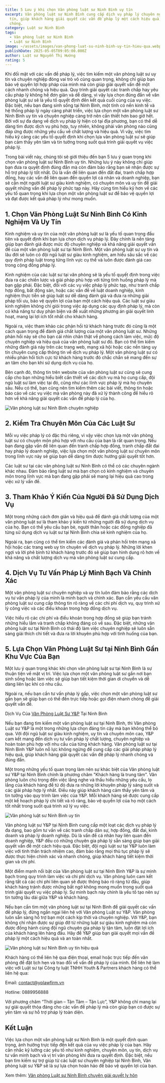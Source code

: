 ```yaml
---
title: 5 Lưu ý khi chọn Văn phòng luật sư Ninh Bình uy tín
excerpt: Văn phòng luật sư Ninh Bình cung cấp dịch vụ pháp lý chuyên nghiệp, uy
  tín, giúp khách hàng giải quyết các vấn đề pháp lý một cách hiệu quả, nhanh
  chóng.
category: Luật sư Ninh Bình
tags:
  - Văn phòng luật sư Ninh Bình
  - Luật sư Ninh Bình
image: ~/assets/images/van-phong-luat-su-ninh-binh-uy-tin-hieu-qua.webp
publishDate: 2025-05-05T09:05:00.000Z
author: Luật sư Nguyễn Thị Hướng
rating: 5
---
```

Khi đối mặt với các vấn đề pháp lý, việc tìm kiếm một văn phòng luật sư uy tín và chuyên nghiệp đóng vai trò vô cùng quan trọng, không chỉ giúp bạn bảo vệ quyền lợi hợp pháp của mình mà còn giúp giải quyết vấn đề một cách nhanh chóng và hiệu quả. Quy trình giải quyết các tranh chấp hay yêu cầu pháp lý không hề đơn giản và dễ dàng, vì vậy lựa chọn đúng đắn về văn phòng luật sư sẽ là yếu tố quyết định đến kết quả cuối cùng của vụ việc. Đặc biệt, nếu bạn đang sinh sống tại Ninh Bình, một tỉnh có nền kinh tế và hệ thống pháp lý ngày càng phát triển, việc lựa chọn một văn phòng luật sư Ninh Bình uy tín và chuyên nghiệp càng trở nên cần thiết hơn bao giờ hết. Bởi với sự đa dạng về dịch vụ pháp lý hiện có tại địa phương, bạn có thể dễ dàng tìm được dịch vụ phù hợp, tuy nhiên, không phải văn phòng nào cũng đáp ứng được những yêu cầu về chất lượng và hiệu quả. Vì vậy, việc tìm hiểu kỹ càng các yếu tố quyết định khi chọn lựa văn phòng luật sư sẽ giúp bạn cảm thấy yên tâm và tin tưởng trong suốt quá trình giải quyết vụ việc pháp lý.

Trong bài viết này, chúng tôi sẽ giới thiệu đến bạn 5 lưu ý quan trọng khi chọn văn phòng luật sư Ninh Bình uy tín. Những lưu ý này không chỉ giúp bạn đưa ra quyết định đúng đắn mà còn đảm bảo rằng bạn sẽ nhận được sự hỗ trợ pháp lý tốt nhất. Dù là vấn đề liên quan đến đất đai, tranh chấp hợp đồng, hay các vấn đề liên quan đến quyền lợi cá nhân và doanh nghiệp, bạn sẽ cần một người luật sư giàu kinh nghiệm, có chuyên môn và uy tín để giải quyết những vấn đề pháp lý phức tạp này. Hãy cùng tìm hiểu kỹ hơn về các yếu tố quan trọng khi lựa chọn một văn phòng luật sư để bảo vệ quyền lợi và đạt được kết quả pháp lý như mong muốn.

## 1. Chọn Văn Phòng Luật Sư Ninh Bình Có Kinh Nghiệm Và Uy Tín

Kinh nghiệm và uy tín của một văn phòng luật sư là yếu tố quan trọng đầu tiên và quyết định khi bạn lựa chọn dịch vụ pháp lý. Đây chính là nền tảng giúp bạn đánh giá được mức độ chuyên nghiệp và khả năng giải quyết vấn đề của một văn phòng luật sư tại Ninh Bình. Một văn phòng luật sư uy tín và lâu đời sẽ luôn có đội ngũ luật sư giàu kinh nghiệm, am hiểu sâu sắc về các quy định pháp luật trong từng lĩnh vực cụ thể và luôn được đánh giá cao trong cộng đồng pháp lý.

Kinh nghiệm của các luật sư tại văn phòng sẽ là yếu tố quyết định trong việc đưa ra các chiến lược và giải pháp phù hợp với từng tình huống pháp lý mà bạn gặp phải. Đặc biệt, đối với các vụ việc pháp lý phức tạp, như tranh chấp hợp đồng, bất động sản, hoặc các vấn đề về luật doanh nghiệp, kinh nghiệm thực tiễn sẽ giúp luật sư dễ dàng đánh giá và đưa ra những giải pháp tối ưu, bảo vệ quyền lợi của bạn một cách hiệu quả. Các luật sư giàu kinh nghiệm không chỉ giỏi trong việc áp dụng các quy định pháp lý, mà còn có khả năng tư duy phản biện và đề xuất những phương án giải quyết linh hoạt, mang lại lợi ích tốt nhất cho khách hàng.

Ngoài ra, việc tham khảo các phản hồi từ khách hàng trước đó cũng là một cách quan trọng để đánh giá chất lượng của một văn phòng luật sư. Những phản hồi này sẽ cho bạn cái nhìn chân thật về phong cách làm việc, mức độ chuyên nghiệp và hiệu quả của văn phòng luật sư đó. Bạn có thể tìm kiếm những đánh giá này trên các trang web, mạng xã hội hoặc các nền tảng uy tín chuyên cung cấp thông tin về dịch vụ pháp lý. Một văn phòng luật sư có nhiều phản hồi tích cực từ khách hàng trước đó chắc chắn sẽ mang đến sự an tâm cho bạn khi sử dụng dịch vụ của họ.

Bên cạnh đó, thông tin trên website của văn phòng luật sư cũng sẽ cung cấp cho bạn những hiểu biết cần thiết về các dịch vụ mà họ cung cấp, đội ngũ luật sư làm việc tại đó, cũng như các lĩnh vực pháp lý mà họ chuyên sâu. Nếu có thể, bạn cũng nên tìm kiếm thêm các bài viết, thông tin hoặc báo cáo về các vụ việc mà văn phòng này đã xử lý thành công để hiểu rõ hơn về khả năng giải quyết các vấn đề pháp lý của họ.

![Văn phòng luật sư Ninh Bình chuyên nghiệp](~/assets/images/van-phong-luat-su-ninh-binh-chuyen-nghiep.jpg "Văn phòng luật sư Ninh Bình chuyên nghiệp")

## 2. Kiểm Tra Chuyên Môn Của Các Luật Sư

Mỗi vụ việc pháp lý có đặc thù riêng, vì vậy việc chọn lựa một văn phòng luật sư có chuyên môn phù hợp với nhu cầu của bạn là rất quan trọng. Nếu bạn đang gặp vấn đề liên quan đến tranh chấp hợp đồng, tranh chấp đất đai hay pháp lý doanh nghiệp, việc lựa chọn một văn phòng luật sư chuyên môn trong lĩnh vực này sẽ giúp bạn dễ dàng tìm được hướng giải quyết tốt hơn.

Các luật sư tại các văn phòng luật sư Ninh Bình có thể có các chuyên ngành khác nhau. Đảm bảo rằng luật sư mà bạn chọn có kinh nghiệm và chuyên môn trong lĩnh vực mà bạn đang gặp phải sẽ mang lại hiệu quả cao trong việc xử lý vấn đề.

## 3. Tham Khảo Ý Kiến Của Người Đã Sử Dụng Dịch Vụ

Một trong những cách đơn giản và hiệu quả để đánh giá chất lượng của một văn phòng luật sư là tham khảo ý kiến từ những người đã sử dụng dịch vụ của họ. Bạn có thể yêu cầu bạn bè, người thân hoặc các đồng nghiệp đã từng sử dụng dịch vụ luật sư tại Ninh Bình chia sẻ kinh nghiệm của họ.

Ngoài ra, bạn cũng có thể tìm kiếm các đánh giá và phản hồi trên mạng xã hội hoặc các trang web uy tín chuyên về dịch vụ pháp lý. Những lời khen ngợi và lời phê bình từ khách hàng trước đó sẽ giúp bạn hình dung rõ hơn về khả năng và chất lượng dịch vụ mà văn phòng luật sư cung cấp.

## 4. Dịch Vụ Tư Vấn Pháp Lý Minh Bạch Và Chính Xác

Một văn phòng luật sư chuyên nghiệp và uy tín luôn đảm bảo rằng các dịch vụ tư vấn pháp lý của mình là minh bạch và chính xác. Bạn cần yêu cầu văn phòng luật sư cung cấp thông tin rõ ràng về các chi phí dịch vụ, quy trình xử lý công việc và các điều khoản trong hợp đồng dịch vụ.

Việc hiểu rõ các chi phí và điều khoản trong hợp đồng sẽ giúp bạn tránh những hiểu lầm và tranh chấp không đáng có về sau. Đặc biệt, những văn phòng luật sư tại Ninh Bình có thái độ làm việc chuyên nghiệp sẽ luôn sẵn sàng giải thích chi tiết và đưa ra lời khuyên phù hợp với tình huống của bạn.

## 5. Lựa Chọn Văn Phòng Luật Sư tại Ninh Bình Gần Khu Vực Của Bạn

Một lưu ý quan trọng khác khi chọn văn phòng luật sư tại Ninh Bình là sự thuận tiện về mặt vị trí. Việc lựa chọn một văn phòng luật sư gần nơi bạn sinh sống hoặc làm việc sẽ giúp bạn tiết kiệm thời gian di chuyển và dễ dàng liên lạc khi có nhu cầu.

Ngoài ra, nếu bạn cần tư vấn pháp lý gấp, việc chọn một văn phòng luật sư gần bạn sẽ giúp bạn có thể đến trực tiếp hoặc gọi điện nhanh chóng để giải quyết vấn đề.

Dịch Vụ Của [Văn Phòng Luật Sư Y&P](https://yplawfirm.vn/) Tại Ninh Bình

Nếu bạn đang tìm kiếm một văn phòng luật sư tại Ninh Bình, thì Văn phòng Luật sư Y&P là một trong những lựa chọn đáng tin cậy mà bạn không thể bỏ qua. Với đội ngũ luật sư giàu kinh nghiệm, uy tín và chuyên môn cao, Y&P cam kết mang đến dịch vụ tư vấn pháp lý chất lượng, chuyên nghiệp và hoàn toàn phù hợp với nhu cầu của từng khách hàng. Văn phòng luật sư tại Ninh Bình Y&P luôn nỗ lực không ngừng để cung cấp các giải pháp pháp lý hiệu quả, giúp khách hàng giải quyết các vấn đề pháp lý nhanh chóng và đúng đắn.

Một trong những yếu tố quan trọng làm nên sự khác biệt của Văn phòng luật sư Y&P tại Ninh Bình chính là phương châm "Khách hàng là trung tâm". Văn phòng luôn chú trọng đến việc lắng nghe và thấu hiểu những yêu cầu, lo lắng của khách hàng để từ đó đưa ra những lời khuyên pháp lý sáng suốt và các giải pháp hợp lý nhất. Điều này giúp khách hàng cảm thấy yên tâm và tin tưởng vào quy trình làm việc của Y&P. Mỗi khách hàng sẽ được cung cấp một kế hoạch pháp lý chi tiết và rõ ràng, bảo vệ quyền lợi của họ một cách tốt nhất trong suốt quá trình xử lý vụ việc.

![Văn phòng luật sư Ninh Bình uy tín](~/assets/images/van-phong-luat-su-ninh-binh-uy-tin.jpg "Văn phòng luật sư Ninh Bình uy tín")

Văn phòng luật sư Y&P tại Ninh Bình cung cấp một loạt các dịch vụ pháp lý đa dạng, bao gồm tư vấn về các tranh chấp dân sự, hợp đồng, đất đai, kinh doanh và pháp lý doanh nghiệp. Dù là vấn đề cá nhân hay liên quan đến doanh nghiệp, Y&P đều có những chuyên gia pháp lý sẵn sàng giúp bạn giải quyết vấn đề một cách hiệu quả. Đặc biệt, đội ngũ luật sư tại Y&P luôn làm việc với tinh thần trách nhiệm cao, đảm bảo rằng mọi thủ tục pháp lý sẽ được thực hiện chính xác và nhanh chóng, giúp khách hàng tiết kiệm thời gian và chi phí.

Một điểm mạnh nổi bật của Văn phòng luật sư tại Ninh Bình Y&P là sự minh bạch trong quy trình làm việc và chi phí dịch vụ. Văn phòng luôn cam kết rằng tất cả các chi phí liên quan sẽ được thông báo rõ ràng từ đầu, giúp khách hàng tránh được những bất ngờ không mong muốn trong suốt quá trình giải quyết vụ việc pháp lý. Sự minh bạch này chính là yếu tố tạo nên sự tin tưởng lâu dài giữa Y&P và khách hàng.

Nếu bạn cần tìm một văn phòng luật sư tại Ninh Bình để giải quyết các vấn đề pháp lý, đừng ngần ngại liên hệ với Văn phòng Luật sư Y&P. Văn phòng luôn sẵn sàng hỗ trợ bạn một cách kịp thời và chuyên nghiệp. Với Y&P, bạn không chỉ nhận được sự giúp đỡ từ những luật sư giàu kinh nghiệm mà còn được đồng hành cùng đội ngũ chuyên gia pháp lý tận tâm, luôn đặt lợi ích của khách hàng lên hàng đầu. Hãy để Y&P giúp bạn giải quyết mọi vấn đề pháp lý một cách hiệu quả và an toàn nhất.

![Văn phòng luật sư Ninh Bình uy tín hiệu quả](~/assets/images/van-phong-luat-su-ninh-binh-uy-tin-hieu-qua.webp "Văn phòng luật sư Ninh Bình uy tín hiệu quả")

Khách hàng có thể liên hệ qua điện thoại, email hoặc trực tiếp đến văn phòng để đặt lịch hẹn và trao đổi về vấn đề pháp lý của mình. Để liên hệ làm việc với Luật sư tại Công ty luật TNHH Youth & Partners khách hàng có thể liên hệ qua:

Email: contact@yplawfirm.vn

Hotline: 0889956888

Với phương châm “Thời gian – Tận Tâm – Tận Lực”, Y&P không chỉ mang lại sự giải quyết thỏa đáng cho các vấn đề pháp lý mà còn giúp bạn có được sự yên tâm và sự hỗ trợ pháp lý toàn diện.

## Kết Luận

Việc lựa chọn một văn phòng luật sư Ninh Bình là một quyết định quan trọng, ảnh hưởng trực tiếp đến kết quả của vụ việc pháp lý của bạn. Hãy cân nhắc kỹ lưỡng các yếu tố như kinh nghiệm, chuyên môn, uy tín, dịch vụ tư vấn minh bạch và vị trí văn phòng khi đưa ra quyết định. Đặc biệt, nếu bạn tìm kiếm sự trợ giúp từ các luật sư chuyên nghiệp tại Ninh Bình, Văn phòng luật sư Y&P sẽ là sự lựa chọn hoàn hảo để bảo vệ quyền lợi của bạn.

Xem thêm: [Văn phòng Luật sư Ninh Bình chuyên giải quyết ly hôn](https://yplawfirm.vn/tin-tuc/luat-su-ninh-binh-chuyen-giai-quyet-ly-hon)
